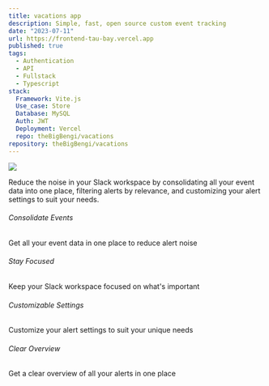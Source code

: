 ```yaml
---
title: vacations app
description: Simple, fast, open source custom event tracking
date: "2023-07-11"
url: https://frontend-tau-bay.vercel.app
published: true
tags:
  - Authentication
  - API
  - Fullstack
  - Typescript
stack:
  Framework: Vite.js
  Use_case: Store
  Database: MySQL
  Auth: JWT
  Deployment: Vercel
  repo: theBigBengi/vacations
repository: theBigBengi/vacations
---
```


[![](/vacations.png)](https://frontend-tau-bay.vercel.app)

Reduce the noise in your Slack workspace by consolidating all your event data into one place, filtering alerts by relevance, and customizing your alert settings to suit your needs.

###### Consolidate Events

Get all your event data in one place to reduce alert noise

###### Stay Focused

Keep your Slack workspace focused on what's important

###### Customizable Settings

Customize your alert settings to suit your unique needs

###### Clear Overview

Get a clear overview of all your alerts in one place
